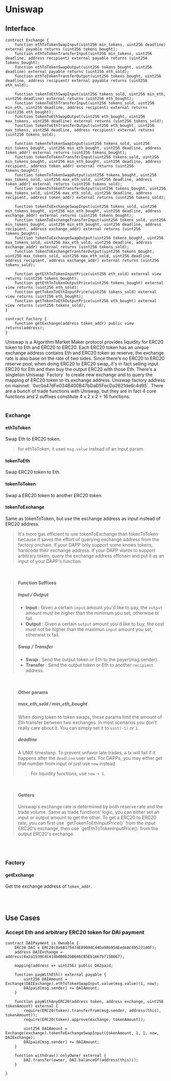 
# Uniswap

## Interface

```solidity
contract Exchange {
    function ethToTokenSwapInput(uint256 min_tokens, uint256 deadline) external payable returns (uint256 tokens_bought);
    function ethToTokenTransferInput(uint256 min_tokens, uint256 deadline, address recipient) external payable returns (uint256 tokens_bought);
    function ethToTokenSwapOutput(uint256 tokens_bought, uint256 deadline) external payable returns (uint256 eth_sold);
    function ethToTokenTransferOutput(uint256 tokens_bought, uint256 deadline, address recipient) external payable returns (uint256 eth_sold);

    function tokenToEthSwapInput(uint256 tokens_sold, uint256 min_eth, uint256 deadline) external returns (uint256 eth_bought);
    function tokenToEthTransferInput(uint256 tokens_sold, uint256 min_eth, uint256 deadline, address recipient) external returns (uint256 eth_bought);
    function tokenToEthSwapOutput(uint256 eth_bought, uint256 max_tokens, uint256 deadline) external returns (uint256 tokens_sold);
    function tokenToEthTransferOutput(uint256 eth_bought, uint256 max_tokens, uint256 deadline, address recipient) external returns (uint256 tokens_sold);

    function tokenToTokenSwapInput(uint256 tokens_sold, uint256 min_tokens_bought, uint256 min_eth_bought, uint256 deadline, address token_addr) external returns (uint256 tokens_bought);
    function tokenToTokenTransferInput(uint256 tokens_sold, uint256 min_tokens_bought, uint256 min_eth_bought, uint256 deadline, address recipient, address token_addr) external returns (uint256 tokens_bought);
    function tokenToTokenSwapOutput(uint256 tokens_bought, uint256 max_tokens_sold, uint256 max_eth_sold, uint256 deadline, address token_addr) external returns (uint256 tokens_sold);
    function tokenToTokenTransferOutput(uint256 tokens_bought, uint256 max_tokens_sold, uint256 max_eth_sold, uint256 deadline, address recipient, address token_addr) external returns (uint256 tokens_sold);

    function tokenToExchangeSwapInput(uint256 tokens_sold, uint256 min_tokens_bought, uint256 min_eth_bought, uint256 deadline, address exchange_addr) external returns (uint256 tokens_bought);
    function tokenToExchangeTransferInput(uint256 tokens_sold, uint256 min_tokens_bought, uint256 min_eth_bought, uint256 deadline, address recipient, address exchange_addr) external returns (uint256 tokens_bought);
    function tokenToExchangeSwapOutput(uint256 tokens_bought, uint256 max_tokens_sold, uint256 max_eth_sold, uint256 deadline, address exchange_addr) external returns (uint256 tokens_sold);
    function tokenToExchangeTransferOutput(uint256 tokens_bought, uint256 max_tokens_sold, uint256 max_eth_sold, uint256 deadline, address recipient, address exchange_addr) external returns (uint256 tokens_sold);

    function getEthToTokenInputPrice(uint256 eth_sold) external view returns (uint256 tokens_bought);
    function getEthToTokenOutputPrice(uint256 tokens_bought) external view returns (uint256 eth_sold);
    function getTokenToEthInputPrice(uint256 tokens_sold) external view returns (uint256 eth_bought);
    function getTokenToEthOutputPrice(uint256 eth_bought) external view returns (uint256 tokens_sold);
}
```

```solidity
contract Factory {
    function getExchange(address token_addr) public view returns(address);
}
```

<Box mb={2}>
  Uniswap is a Algorithm Market Maker protocol provides liquidity for ERC20
  token to Eth and ERC20 to ERC20. Each ERC20 token has an unique exchange
  address contains Eth and ERC20 token as reserve, the exchange rate is also
  base on the rate of two sides. Since there's no ERC20 to ERC20 reserve pool,
  when doing ERC20 to ERC20 swap, it's in fact selling input ERC20 for Eth and
  then buy the output ERC20 with those Eth.
</Box>
<Box mb={2}>
  There's a singleton Uniswap `Factory` to create new exchange and to query the
  mapping of ERC20 token to its exchange address.
</Box>
<Box mb={2}>
  Uniswap factory address on mainnet:
  `0xc0a47dFe034B400B47bDaD5FecDa2621de6c4d95`.
</Box>
<Box mb={2}>
  There are a bunch of trade functions with Uniswap, but they are in fact 4 core
  functions and 2 suffixes constitute 4 x 2 x 2 = 16 functions.
</Box>
<br />
<br />

### Exchange

#### ethToToken

<Box mb={2}>Swap Eth to ERC20 token.</Box>

> for ethToToken, it uses `msg.value` instead of an input param.

#### tokenToEth

<Box mb={2}>Swap ERC20 token to Eth.</Box>

#### tokenToToken

<Box mb={2}>Swap a ERC20 token to another ERC20 token.</Box>

#### tokenToExchange

<Box mb={2}>
  Same as tokenToToken, but use the exchange address as input instead of ERC20
  address.
</Box>

> It's more gas efficient to use tokenToExchange than tokenToToken because it saves the effort of querying exchange address from the factory onchain. If your DAPP only support some knows tokens, hardcode their exchange address. If your DAPP wants to support arbitrary token, query the exchange address offchain and put it as an input of your DAPP's function.

<Box mx={5} my={2}>
  <TokenToExchange />
</Box>
<br />

> #### Function Suffixes
>
> ##### _Input / Output_
>
> - **Input** : Given a certain `input` amount you'd like to pay, the `output` amount must be higher than the minimum you set, otherwise tx fail.
> - **Output** : Given a certain `output` amount you'd like to buy, the cost must not be higher than the maximun `input` amount you set, otherwist tx fail.
>
> ##### _Swap / Transfer_
>
> - **Swap** : Send the output token or Eth to the payer(msg.sender).
> - **Transfer** : Send the output token or Eth to another `recipient` address.

<br />

> #### Other params
>
> ##### _max_eth_sold / min_eth_bought_
>
> When doing token to token swaps, these params limit the amount of Eth transfer between two exchanges. In most scenarios you don't really care about it. You can simply set it to `uint(-1)` or `1`.
>
> ##### _deadline_
>
> A UNIX timestanp. To prevent unfavor late trades, a tx will fail if it happens after the `deadline` user sets. For DAPPs, you may either get that number from input or just use `now` instead.
>
> > For liquidity functions, use `now + 1`.

<br />

> #### Getters
>
> <Box mb={2}>
>   Uniswap's exchange rate is determined by both reserve rate and the trade
>   volume.
> </Box>
> <Box mb={2}>
>   Same as trade functions' logic, you can either set an input or output amount
>   to get the other.
> </Box>
> <Box mb={2}>
>   To get a ERC20 to ERC20 rate, you can first use `getTokenToEthInputPrice()`
>   from the input ERC20's exchange, then use `getEthToTokenInputPrice()` from
>   the output ERC20's exchange.
> </Box>

<br />
<br />

### Factory

#### getExchange

Get the exchange address of `token_addr`.

<br />
<br />

## Use Cases

### Accept Eth and arbitrary ERC20 token for DAI payment

```solidity
contract DAIPayment is Ownable {
    ERC20 DAI = ERC20(0x6B175474E89094C44Da98b954EedeAC495271d0F);
    address DAIExchange = address(0x2a1530C4C41db0B0b2bB646CB5Eb1A67b7158667);

    mapping(address => uint256) public DAIpaid;

    function payWithEth() external payable {
        uint256 DAIAmount = Exchange(DAIExchange).ethToTokenSwapInput.value(msg.value)(1, now);
        DAIpaid[msg.sender] += DAIAmount;
    }

    function payWithAnyERC20(address token, address exchange, uint256 tokenAmount) external {
        require(ERC20(token).transferFrom(msg.sender, address(this), tokenAmount));
        require(ERC20(token).approve(exchange, tokenAmount));

        uint256 DAIAmount = Exchange(exchange).tokenToExchangeSwapInput(tokenAmount, 1, 1, now, DAIExchange);
        DAIpaid[msg.sender] += DAIAmount;
    }

    function withdraw() onlyOwner external {
        DAI.transfer(owner, DAI.balanceOf(address(this)));
    }

}
```
